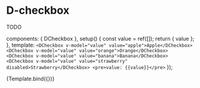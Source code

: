 
<Meta title="Components/Checkbox" />

# D-checkbox

TODO

  components: {
    DCheckbox
  },
  setup() {
    const value = ref([]);
    return { value };
  },
  template: `
    <DCheckbox v-model="value" value="apple">Apple</DCheckbox>
    <DCheckbox v-model="value" value="orange">Orange</DCheckbox>
    <DCheckbox v-model="value" value="banana">Banana</DCheckbox>
    <DCheckbox v-model="value" value="strawberry" disabled>Strawberry</DCheckbox>
    <pre>value: {{value}}</pre>
    `
});

<Canvas>
  <Story name="Default">{Template.bind({})}</Story>
</Canvas>
